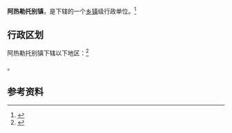 {{中国乡级行政区|65/40/25/102/000}}

'''阿热勒托别镇'''，是{{PRC admin/fullname|65/40/25/102/000|3}}下辖的一个[[乡镇|乡镇]]级行政单位。<ref>{{PRC admin/ref sgc|{{PRC admin/parent|65/40/25/102/000}}}}</ref>

== 行政区划 ==

阿热勒托别镇下辖以下地区：<ref>{{PRC admin/ref sgc|65/40/25/102/000}}</ref>

{{PRC admin/children|65/40/25/102/000}}。

== 参考资料 ==

{{reflist}}

{{行政区划小作品}}
{{PRC admin/navcat|65/40/25/102/000}}